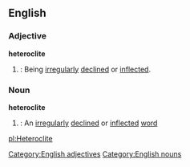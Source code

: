 ==English==
===Adjective===
'''heteroclite'''

#{{grammar}}: Being [[irregular]]ly [[decline]]d or [[inflect]]ed.

===Noun===
'''heteroclite'''

#{{grammar}}: An [[irregular]]ly [[decline]]d or [[inflect]]ed [[word]]

[[Category:English adjectives]]
[[Category:English nouns]]

[[pl:Heteroclite]]
